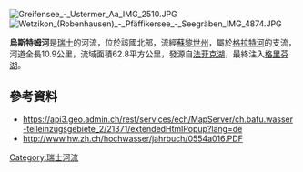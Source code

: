 {{Coord|47.35171|N|8.68881|E|display=title}}
[[Image:Greifensee_-_Ustermer_Aa_IMG_2510.JPG|right]]
[[Image:Wetzikon_(Robenhausen)_-_Pfäffikersee_-_Seegräben_IMG_4874.JPG|right]]

'''烏斯特姆河'''是[[瑞士|瑞士]]的河流，位於該國北部，流經[[蘇黎世州|蘇黎世州]]，屬於[[格拉特河|格拉特河]]的支流，河道全長10.9公里，流域面積62.8平方公里，發源自[[法菲克湖|法菲克湖]]，最終注入[[格里芬湖|格里芬湖]]。

==參考資料==
* https://api3.geo.admin.ch/rest/services/ech/MapServer/ch.bafu.wasser-teileinzugsgebiete_2/21371/extendedHtmlPopup?lang=de {{Wayback|url=https://api3.geo.admin.ch/rest/services/ech/MapServer/ch.bafu.wasser-teileinzugsgebiete_2/21371/extendedHtmlPopup?lang=de |date=20170909095026 }}
* http://www.hw.zh.ch/hochwasser/jahrbuch/0554a016.PDF {{Wayback|url=http://www.hw.zh.ch/hochwasser/jahrbuch/0554a016.PDF |date=20170909052611 }}

{{Switzerland-geo-stub}}
[[Category:瑞士河流|Category:瑞士河流]]